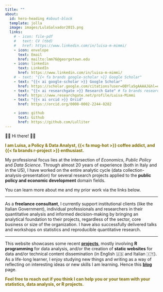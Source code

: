 ```yaml
---
title: ""
about:
  id: hero-heading #about-block 
  template: jolla
  image: images/LulaSalvador2015.png
  links:
    # - icon: file-pdf
    #   text: CV (tbd)
    #   href: https://www.linkedin.com/in/luisa-m-mimmi/  
    - icon: envelope
      text: Email
      href: mailto:lmm76@georgetown.edu
    - icon: linkedin
      text: LinkedIn
      href: https://www.linkedin.com/in/luisa-m-mimmi/    
    # - text: "{{< fa brands google-scholar >}} Google Scholar"
    - text: "{{< ai google-scholar >}} Google Scholar"
      href: https://scholar.google.com/citations?user=OBYla5gAAAAJ&hl=en&oi=ao
    - text: "{{< ai researchgate >}} Research Gate" # fa brands researchgate
      href: https://www.researchgate.net/profile/Luisa-Mimmi
    - text: "{{< ai orcid >}} Orcid"
      href: https://orcid.org/0000-0002-2244-8282

    - icon: github
      text: Github
      href: https://github.com/Lulliter
---
```


::: {#hero-heading}
👋🏻 Hi there! 👋🏻

[I am Luisa, a Policy & Data Analyst, {{< fa mug-hot >}} coffee addict, and {{< fa brands r-project >}} enthusiast.]{style="color:  #7f6b00; font-weight: bold;"}

My professional focus lies at the intersection of *Economics*, *Public Policy* and *Data Science*. Through almost 20 years of experience (both in Italy and in the US), I have worked on the entire analytic cycle (data collection-analysis-presentation) for several research projects applied to the **public policy and economic development** domain fields. 

You can learn more about me and my prior work via the links below.
<!-- I gained extensive expertise in data collection-analysis-presentation, working in very different settings ---from private consulting to multilateral development banks, to NGOs and government. -->

--- 

As a **freelance consultant**, I currently support institutional clients (like the Italian Government), individual professionals and researchers in their quantitative analysis and informed decision-making by bringing an analytical foundation to their projects, regardless of the sector, core business or size of the organization. I have also successfully delivered talks and workshops on statistics and reproducible quantitative research. 

---

This website showcases some recent [**projects**](https://luisamimmi.org/projects/), mostly involving **R programming** for data analysis, and/or the creation of **static websites** for data and/or technical content dissemination (in English 🇺🇸 and Italian 🇮🇹). As a life-long learner, I enjoy studying new things and writing as a way of reflecting on interesting ideas or new skills I am learning. Hence this [**blog**](https://luisamimmi.org/blog/) page.   

[Feel free to reach out if you think I can help you or your team with your statistics, data analysis, or R projects.]{style="color:  #7f6b00; font-weight: bold;"} 

<!-- If you want to work with me as a collaborator, supervisor, instructor, or public speaker, drop me a message: -->

:::
